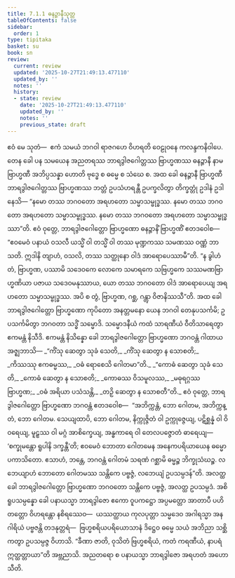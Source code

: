 ```yaml
---
title: 7.1.1 ဓနဉ္ဇာနီသုတ္တ
tableOfContents: false
sidebar:
  order: 1
type: tipitaka
basket: su
book: sn
review:
  current: review
  updated: '2025-10-27T21:49:13.477110'
  updated_by: ''
  notes: ''
  history:
  - state: review
    date: '2025-10-27T21:49:13.477110'
    updated_by: ''
    notes: ''
    previous_state: draft
---
```



<ReviewStatus review={frontmatter.review} showDetails={true} />

<HypothesisAnnotation frontmatter={frontmatter} />

<DynamicBreadcrumb />

<Division number="187" book="sn" e="ch" v="18" p="307">

<Paragraph number="1131" book="sn">
ဧဝံ မေ သုတံ—  ဧကံ သမယံ ဘဂဝါ ရာဇဂဟေ ဝိဟရတိ ဝေဠုဝနေ ကလန္ဒကနိဝါပေ. တေန ခေါ ပန သမယေန အညတရဿ ဘာရဒွါဇဂေါတ္တဿ ဗြာဟ္မဏဿ ဓနဉ္ဇာနီ နာမ ဗြာဟ္မဏီ အဘိပ္ပသန္နာ ဟောတိ ဗုဒ္ဓေ စ ဓမ္မေ စ သံဃေ စ. အထ ခေါ ဓနဉ္ဇာနီ ဗြာဟ္မဏီ ဘာရဒွါဇဂေါတ္တဿ ဗြာဟ္မဏဿ ဘတ္တံ ဥပသံဟရန္တီ ဥပက္ခလိတွာ တိက္ခတ္တုံ ဥဒါနံ ဥဒါနေသိ—
</Paragraph>

<Paragraph number="1132" book="sn">
“နမော တဿ ဘဂဝတော အရဟတော သမ္မာသမ္ဗုဒ္ဓဿ.
</Paragraph>

<Paragraph number="1133" book="sn">
နမော တဿ ဘဂဝတော အရဟတော သမ္မာသမ္ဗုဒ္ဓဿ.
</Paragraph>

<Paragraph number="1134" book="sn">
နမော တဿ ဘဂဝတော အရဟတော သမ္မာသမ္ဗုဒ္ဓဿာ”တိ.
</Paragraph>

<Paragraph number="1135" book="sn">
ဧဝံ ဝုတ္တေ, ဘာရဒွါဇဂေါတ္တော ဗြာဟ္မဏော ဓနဉ္ဇာနိံ ဗြာဟ္မဏိံ ဧတဒဝေါစ—  “ဧဝမေဝံ ပနာယံ ဝသလီ ယသ္မိံ ဝါ တသ္မိံ ဝါ တဿ မုဏ္ဍကဿ သမဏဿ ဝဏ္ဏံ ဘာသတိ. ဣဒါနိ တျာဟံ, ဝသလိ, တဿ သတ္ထုနော ဝါဒံ အာရောပေဿာမီ”တိ. “န ခွါဟံ တံ, ဗြာဟ္မဏ, ပဿာမိ သဒေဝကေ လောကေ သမာရကေ သဗြဟ္မကေ သဿမဏဗြာဟ္မဏိယာ ပဇာယ သဒေဝမနုဿာယ, ယော တဿ ဘဂဝတော ဝါဒံ အာရောပေယျ အရဟတော သမ္မာသမ္ဗုဒ္ဓဿ. အပိ စ တွံ, ဗြာဟ္မဏ, ဂစ္ဆ, ဂန္တွာ ဝိဇာနိဿသီ”တိ.
</Paragraph>

<Paragraph number="1136" book="sn">
အထ ခေါ ဘာရဒွါဇဂေါတ္တော ဗြာဟ္မဏော ကုပိတော အနတ္တမနော ယေန ဘဂဝါ တေနုပသင်္ကမိ; ဥပသင်္ကမိတွာ ဘဂဝတာ သဒ္ဓိံ သမ္မောဒိ. သမ္မောဒနီယံ ကထံ သာရဏီယံ ဝီတိသာရေတွာ ဧကမန္တံ နိသီဒိ. ဧကမန္တံ နိသိန္နော ခေါ ဘာရဒွါဇဂေါတ္တော ဗြာဟ္မဏော ဘဂဝန္တံ ဂါထာယ အဇ္ဈဘာသိ—
</Paragraph>

<Paragraph number="1137" type="verses" book="sn">
_“ကိံသု ဆေတွာ သုခံ သေတိ,_  
_ကိံသု ဆေတွာ န သောစတိ;_  
_ကိဿဿု ဧကဓမ္မဿ,_  
_ဝဓံ ရောစေသိ ဂေါတမာ”တိ._  

</Paragraph>

<Paragraph number="1138" type="verses" book="sn">
_“ကောဓံ ဆေတွာ သုခံ သေတိ,_  
_ကောဓံ ဆေတွာ န သောစတိ;_  
_ကောဓဿ ဝိသမူလဿ,_  
_မဓုရဂ္ဂဿ ဗြာဟ္မဏ;_  
_ဝဓံ အရိယာ ပသံသန္တိ,_  
_တဉှိ ဆေတွာ န သောစတီ”တိ._  

</Paragraph>

<Paragraph number="1139" book="sn">
ဧဝံ ဝုတ္တေ, ဘာရဒွါဇဂေါတ္တော ဗြာဟ္မဏော ဘဂဝန္တံ ဧတဒဝေါစ—  “အဘိက္ကန္တံ, ဘော ဂေါတမ, အဘိက္ကန္တံ, ဘော ဂေါတမ. သေယျထာပိ, ဘော ဂေါတမ, နိက္ကုဇ္ဇိတံ ဝါ ဥက္ကုဇ္ဇေယျ, ပဋိစ္ဆန္နံ ဝါ ဝိဝရေယျ, မူဠှဿ ဝါ မဂ္ဂံ အာစိက္ခေယျ, အန္ဓကာရေ ဝါ တေလပဇ္ဇောတံ ဓာရေယျ—  ‘စက္ခုမန္တော ရူပါနိ ဒက္ခန္တီ’တိ; ဧဝမေဝံ ဘောတာ ဂေါတမေန အနေကပရိယာယေန ဓမ္မော ပကာသိတော. ဧသာဟံ, ဘန္တေ, ဘဂဝန္တံ ဂေါတမံ သရဏံ ဂစ္ဆာမိ ဓမ္မဉ္စ ဘိက္ခုသံဃဉ္စ. လဘေယျာဟံ ဘောတော ဂေါတမဿ သန္တိကေ ပဗ္ဗဇ္ဇံ, လဘေယျံ ဥပသမ္ပဒန်”တိ.
</Paragraph>

<Paragraph number="1140" book="sn">
အလတ္ထ ခေါ ဘာရဒွါဇဂေါတ္တော ဗြာဟ္မဏော ဘဂဝတော သန္တိကေ ပဗ္ဗဇ္ဇံ, အလတ္ထ ဥပသမ္ပဒံ. အစိရူပသမ္ပန္နော ခေါ ပနာယသ္မာ ဘာရဒွါဇော ဧကော ဝူပကဋ္ဌော အပ္ပမတ္တော အာတာပီ ပဟိတတ္တော ဝိဟရန္တော နစိရဿေဝ—  ယဿတ္ထာယ ကုလပုတ္တာ သမ္မဒေဝ အဂါရသ္မာ အနဂါရိယံ ပဗ္ဗဇန္တိ တဒနုတ္တရံ—  ဗြဟ္မစရိယပရိယောသာနံ ဒိဋ္ဌေဝ ဓမ္မေ သယံ အဘိညာ သစ္ဆိကတွာ ဥပသမ္ပဇ္ဇ ဝိဟာသိ. “ခီဏာ ဇာတိ, ဝုသိတံ ဗြဟ္မစရိယံ, ကတံ ကရဏီယံ, နာပရံ ဣတ္ထတ္တာယာ”တိ အဗ္ဘညာသိ. အညတရော စ ပနာယသ္မာ ဘာရဒွါဇော အရဟတံ အဟောသီတိ.
</Paragraph>
</Division>